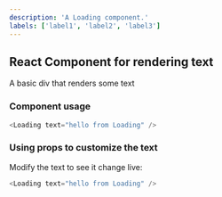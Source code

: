 ```yaml
---
description: 'A Loading component.'
labels: ['label1', 'label2', 'label3']
---
```



## React Component for rendering text

A basic div that renders some text

### Component usage
```js
<Loading text="hello from Loading" />
```

### Using props to customize the text

Modify the text to see it change live:
```js live
<Loading text="hello from Loading" />
```
